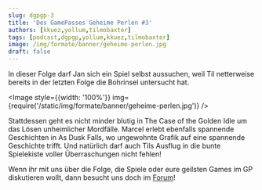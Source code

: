 ```yaml
---
slug: dgpgp-3
title: 'Des GamePasses Geheime Perlen #3'
authors: [kkuez,yollum,tilmobaxter]
tags: [podcast,dgpgp,yollum,kkuez,tilmobaxter]
image: /img/formate/banner/geheime-perlen.jpg
draft: false
---
```



In dieser Folge darf Jan sich ein Spiel selbst aussuchen, weil Til netterweise bereits in der letzten Folge die Bohrinsel untersucht hat.

<Image style={{width: '100%'}} img={require('/static/img/formate/banner/geheime-perlen.jpg')} />

<!--truncate-->

Stattdessen geht es nicht minder blutig in The Case of the Golden Idle um das Lösen unheimlicher Mordfälle. Marcel erlebt ebenfalls spannende Geschichten in As Dusk Falls, wo ungewohnte Grafik auf eine spannende Geschichte trifft. Und natürlich darf auch Tils Ausflug in die bunte Spielekiste voller Überraschungen nicht fehlen!

Wenn ihr mit uns über die Folge, die Spiele oder eure geilsten Games im GP diskutieren wollt, dann besucht uns doch im [Forum](https://community.wasted.de/t/des-gamepasses-geheime-perlen-3-der-detektiv-in-der-wueste)!
<ReactPlayer
    width="100%"
    height="50px"
    controls
    src='https://m10z.picnotes.de/DesGamePassesGeheimePerlen/DesGamePassesGeheimePerlen_3.mp3'
/>
